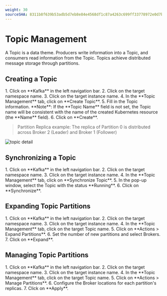 ```yaml
---
weight: 30
sourceSHA: 8311b8f639b53adb5d7eb8e84e4568df1c87a4263c699ff33778972e0d7bc75e
---
```


# Topic Management

A Topic is a data theme. Producers write information into a Topic, and consumers read information from the Topic. Topics achieve distributed message storage through partitions.

## Creating a Topic

<Tabs>
  <Tab label="Web Console">
    1. Click on **Kafka** in the left navigation bar.
    2. Click on the target namespace name.
    3. Click on the target instance name.
    4. In the **Topic Management** tab, click on **Create Topic**.
    5. Fill in the Topic information.
       **Note**: If the **Topic Name** field is not set, the Topic name will be consistent with the name of the created Kubernetes resource (the **Name** field).
    6. Click on **Create**.
  </Tab>
</Tabs>

> Partition Replica example: The replica of Partition 0 is distributed across Broker 2 (Leader) and Broker 1 (Follower)

![topic detail](../assets/44kkpartition.png)

## Synchronizing a Topic

<Tabs>
  <Tab label="Web Console">
    1. Click on **Kafka** in the left navigation bar.
    2. Click on the target namespace name.
    3. Click on the target instance name.
    4. In the **Topic Management** tab, click on **Synchronize Topic**.
    5. In the pop-up window, select the Topic with the status **Running**.
    6. Click on **Synchronize**.
  </Tab>
</Tabs>

## Expanding Topic Partitions

<Tabs>
  <Tab label="Web Console">
    1. Click on **Kafka** in the left navigation bar.
    2. Click on the target namespace name.
    3. Click on the target instance name.
    4. In the **Topic Management** tab, click on the target Topic name.
    5. Click on **Actions > Expand Partitions**.
    6. Set the number of new partitions and select Brokers.
    7. Click on **Expand**.
  </Tab>
</Tabs>

## Managing Topic Partitions

<Tabs>
  <Tab label="Web Console">
    1. Click on **Kafka** in the left navigation bar.
    2. Click on the target namespace name.
    3. Click on the target instance name.
    4. In the **Topic Management** tab, click on the target Topic name.
    5. Click on **Actions > Manage Partitions**.
    6. Configure the Broker locations for each partition's replicas.
    7. Click on **Apply**.
  </Tab>
</Tabs>
